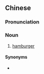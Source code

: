 ==Chinese==
{{zh-forms|s=美国割包|type=22}}

===Pronunciation===
{{zh-pron
|mn=tw:Bí-kok koah-pau
|cat=n
}}

===Noun===
{{zh-noun}}

# {{lb|zh|Taiwanese Min Nan}} [[hamburger]]

====Synonyms====
* {{zh-l|漢堡}}

{{zh-cat|Sandwiches}}
